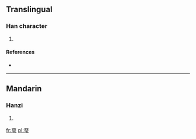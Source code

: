 ==Translingual==

===Han character===
{{Han char|rn=96|rad=玉|as=08|sn=13|four=|canj=一一一土戈 (MMMGI)}}

# {{defn|Han|sort=玉08}}

====References====
* {{Han ref|kx=0734.250|dkj=21064|dj=1146.260|hdz=21124.110|uh=7427|ud=29735}}

----

==Mandarin==

===Hanzi===
{{cmn-hanzi|pin=[[è]] ([[e4]])|wg=o<sup>4</sup>}}

# {{defn|lang=cmn|sort=玉08}}

[[fr:琧]]
[[pl:琧]]